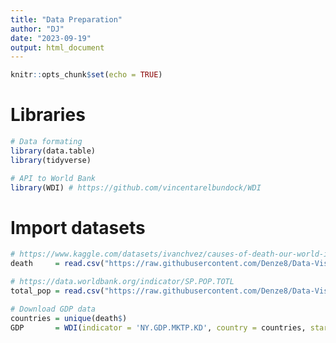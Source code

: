 ```yaml
---
title: "Data Preparation"
author: "DJ"
date: "2023-09-19"
output: html_document
---
```


```r
knitr::opts_chunk$set(echo = TRUE)
```

# Libraries

```r
# Data formating
library(data.table)
library(tidyverse)

# API to World Bank 
library(WDI) # https://github.com/vincentarelbundock/WDI
```

# Import datasets

```r
# https://www.kaggle.com/datasets/ivanchvez/causes-of-death-our-world-in-data
death     = read.csv("https://raw.githubusercontent.com/Denze8/Data-Visualization-Project/main/Data/cause_of_deaths.csv?token=GHSAT0AAAAAACHXHC7NOSJWTRNS4IFMBACOZIIEG7A")

# https://data.worldbank.org/indicator/SP.POP.TOTL
total_pop = read.csv("https://raw.githubusercontent.com/Denze8/Data-Visualization-Project/main/Data/population.csv?token=GHSAT0AAAAAACHXHC7NUXI5CZJQUGBPI52UZIIEGIQ")

# Download GDP data
countries = unique(death$)
GDP       = WDI(indicator = 'NY.GDP.MKTP.KD', country = countries, start=1990, end=2019)
```

